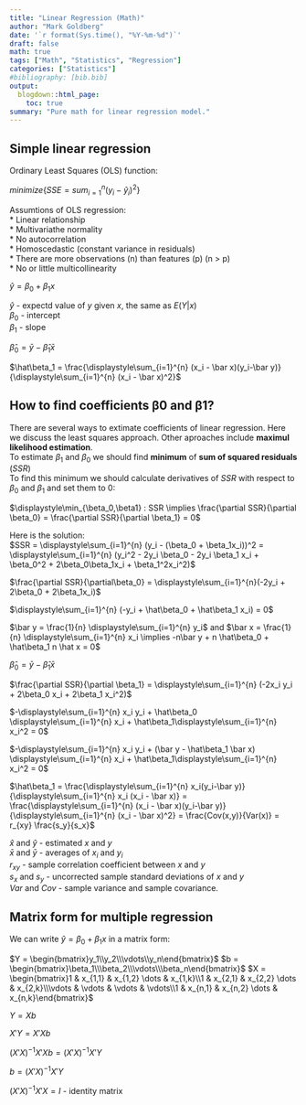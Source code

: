 ```yaml
---
title: "Linear Regression (Math)"
author: "Mark Goldberg"
date: '`r format(Sys.time(), "%Y-%m-%d")`'
draft: false
math: true
tags: ["Math", "Statistics", "Regression"]
categories: ["Statistics"]
#bibliography: [bib.bib]
output:
  blogdown::html_page:
    toc: true
summary: "Pure math for linear regression model."
---
```

## Simple linear regression

Ordinary Least Squares (OLS) function:  

$minimize\left\{SSE = sum_{i=1}^{n} (y_i - \hat y_i)^2 \right\}$

Assumtions of OLS regression:  
* Linear relationship  
* Multivariathe normality  
* No autocorrelation  
* Homoscedastic (constant variance in residuals)  
* There are more observations (n) than features (p) (n > p)  
* No or little multicollinearity  

$\hat y = \beta_0 + \beta_1 x$

$\hat y$ - expectd value of $y$ given $x$, the same as $E(Y|x)$  
$\beta_0$ - intercept  
$\beta_1$ - slope   

$\hat \beta_0 = \bar y - \hat\beta_1 \bar x$  

$\hat\beta_1 = \frac{\displaystyle\sum_{i=1}^{n} (x_i - \bar x)(y_i-\bar y)}{\displaystyle\sum_{i=1}^{n} (x_i - \bar x)^2}$


## How to find coefficients β0 and β1?
There are several ways to extimate coefficients of linear regression. Here we discuss the least squares approach. Other aproaches include **maximul likelihood estimation**.  
To estimate $\beta_1$ and $\beta_0$ we should find **minimum** of **sum of squared residuals** ($SSR$)   
To find this minimum we should calculate derivatives of $SSR$ with respect to $\beta_0$ and $\beta_1$ and set them to 0:  

$\displaystyle\min_{\beta_0,\beta1} : SSR \implies \frac{\partial SSR}{\partial \beta_0} = \frac{\partial SSR}{\partial \beta_1} = 0$

Here is the solution:  
$SSR = \displaystyle\sum_{i=1}^{n} (y_i - (\beta_0 + \beta_1x_i))^2 = \displaystyle\sum_{i=1}^{n} (y_i^2 - 2y_i \beta_0 - 2y_i \beta_1 x_i + \beta_0^2 + 2\beta_0\beta_1x_i + \beta_1^2x_i^2)$

$\frac{\partial SSR}{\partial\beta_0} = \displaystyle\sum_{i=1}^{n}(-2y_i + 2\beta_0 + 2\beta_1x_i)$

$\displaystyle\sum_{i=1}^{n} (-y_i + \hat\beta_0 + \hat\beta_1 x_i) = 0$

$\bar y = \frac{1}{n} \displaystyle\sum_{i=1}^{n} y_i$ and $\bar x = \frac{1}{n} \displaystyle\sum_{i=1}^{n} x_i \implies -n\bar y + n \hat\beta_0 + \hat\beta_1 n \hat x = 0$

$\hat \beta_0 = \bar y - \hat\beta_1 \bar x$

$\frac{\partial SSR}{\partial \beta_1} = \displaystyle\sum_{i=1}^{n} (-2x_i y_i + 2\beta_0 x_i + 2\beta_1 x_i^2)$

$-\displaystyle\sum_{i=1}^{n} x_i y_i + \hat\beta_0 \displaystyle\sum_{i=1}^{n} x_i + \hat\beta_1\displaystyle\sum_{i=1}^{n} x_i^2 = 0$

$-\displaystyle\sum_{i=1}^{n} x_i y_i + (\bar y - \hat\beta_1 \bar x) \displaystyle\sum_{i=1}^{n} x_i + \hat\beta_1\displaystyle\sum_{i=1}^{n} x_i^2 = 0$

$\hat\beta_1 = \frac{\displaystyle\sum_{i=1}^{n} x_i(y_i-\bar y)}{\displaystyle\sum_{i=1}^{n} x_i (x_i - \bar x)} = \frac{\displaystyle\sum_{i=1}^{n} (x_i - \bar x)(y_i-\bar y)}{\displaystyle\sum_{i=1}^{n} (x_i - \bar x)^2} = \frac{Cov(x,y)}{Var(x)} = r_{xy} \frac{s_y}{s_x}$

$\hat x$ and $\hat y$ - estimated $x$ and $y$  
$\bar x$ and $\bar y$ - averages of $x_i$ and $y_i$  
$r_{xy}$ - sample correlation coefficient between $x$ and $y$  
$s_x$ and $s_y$ - uncorrected sample standard deviations of $x$ and $y$  
$Var$ and $Cov$ - sample variance and sample covariance.  

## Matrix form for multiple regression
We can write $\hat y = \beta_0 + \beta_1 x$ in a matrix form:

$Y = \begin{bmatrix}y_1\\y_2\\\vdots\\y_n\end{bmatrix}$ $b = \begin{bmatrix}\beta_1\\\beta_2\\\vdots\\\beta_n\end{bmatrix}$
$X = \begin{bmatrix}1 & x_{1,1} & x_{1,2} \dots & x_{1,k}\\1 & x_{2,1} & x_{2,2} \dots & x_{2,k}\\\vdots & \vdots & \vdots & \vdots\\1 & x_{n,1} & x_{n,2} \dots & x_{n,k}\end{bmatrix}$

$Y = Xb$

$X'Y = X'Xb$

$(X'X)^{-1}X'Xb = (X'X)^{-1}X'Y$

$b = (X'X)^{-1}X'Y$

$(X'X)^{-1}X'X = I$ - identity matrix
